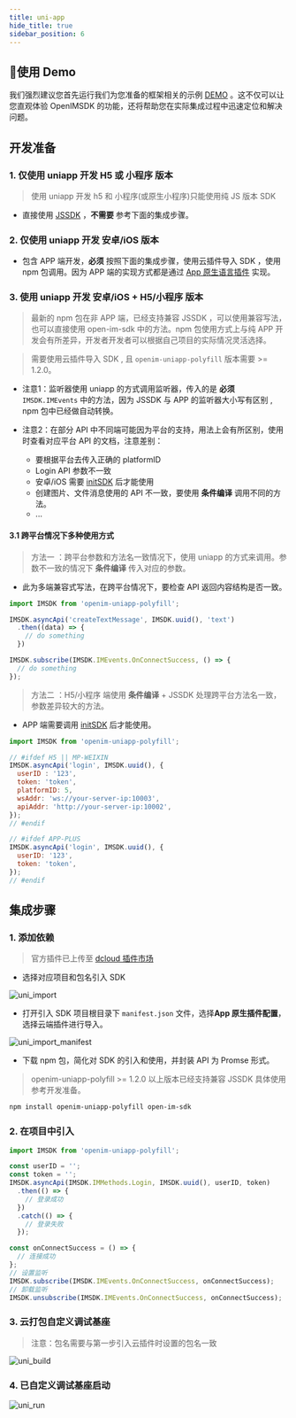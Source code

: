 ```yaml
---
title: uni-app
hide_title: true
sidebar_position: 6
---
```


## 🚀使用 Demo
我们强烈建议您首先运行我们为您准备的框架相关的示例 [DEMO](https://github.com/openimsdk/open-im-uniapp-demo) 。这不仅可以让您直观体验 OpenIMSDK 的功能，还将帮助您在实际集成过程中迅速定位和解决问题。

## 开发准备

### 1. 仅使用 uniapp 开发 H5 或 小程序 版本

> 使用 uniapp 开发 h5 和 小程序(或原生小程序)只能使用纯 JS 版本 SDK

- 直接使用 [JSSDK](docs/sdks/quickstart/miniProgram.mdx) ，**不需要** 参考下面的集成步骤。

### 2. 仅使用 uniapp 开发 安卓/iOS 版本

- 包含 APP 端开发，**必须** 按照下面的集成步骤，使用云插件导入 SDK ，使用 npm 包调用。因为 APP 端的实现方式都是通过 [App 原生语言插件](https://uniapp.dcloud.net.cn/plugin/native-plugin.html) 实现。

### 3. 使用 uniapp 开发 安卓/iOS + H5/小程序 版本

> 最新的 npm 包在非 APP 端，已经支持兼容 JSSDK ，可以使用兼容写法，也可以直接使用 open-im-sdk 中的方法。npm 包使用方式上与纯 APP 开发会有所差异，开发者开发者可以根据自己项目的实际情况灵活选择。

> 需要使用云插件导入 SDK , 且 `openim-uniapp-polyfill` 版本需要 >= 1.2.0。

- 注意1：监听器使用 uniapp 的方式调用监听器，传入的是 **必须** `IMSDK.IMEvents` 中的方法，因为 JSSDK 与 APP 的监听器大小写有区别 , npm 包中已经做自动转换。

- 注意2：在部分 API 中不同端可能因为平台的支持，用法上会有所区别，使用时查看对应平台 API 的文档，注意差别：
  - 要根据平台去传入正确的 platformID
  - Login API 参数不一致
  - 安卓/iOS 需要 [initSDK](docs/sdks/api/initialization/initSDK.mdx) 后才能使用
  - 创建图片、文件消息使用的 API 不一致，要使用 **条件编译** 调用不同的方法。
  - ...

#### 3.1 跨平台情况下多种使用方式

> 方法一 ：跨平台参数和方法名一致情况下，使用 uniapp 的方式来调用。参数不一致的情况下 **条件编译** 传入对应的参数。

- 此为多端兼容式写法，在跨平台情况下，要检查 API 返回内容结构是否一致。

```javascript
import IMSDK from 'openim-uniapp-polyfill';

IMSDK.asyncApi('createTextMessage', IMSDK.uuid(), 'text')
  .then((data) => {
    // do something
  })

IMSDK.subscribe(IMSDK.IMEvents.OnConnectSuccess, () => {
  // do something
});

```

> 方法二 ：H5/小程序 端使用 **条件编译** + JSSDK 处理跨平台方法名一致，参数差异较大的方法。

- APP 端需要调用 [initSDK](docs/sdks/api/initialization/initSDK.mdx) 后才能使用。

```javascript
import IMSDK from 'openim-uniapp-polyfill';

// #ifdef H5 || MP-WEIXIN
IMSDK.asyncApi('login', IMSDK.uuid(), {
  userID : '123',
  token: 'token',
  platformID: 5,
  wsAddr: 'ws://your-server-ip:10003',
  apiAddr: 'http://your-server-ip:10002',
});
// #endif

// #ifdef APP-PLUS
IMSDK.asyncApi('login', IMSDK.uuid(), {
  userID: '123',
  token: 'token',
});
// #endif
```


## 集成步骤

### 1. 添加依赖

> 官方插件已上传至 [dcloud 插件市场](https://ext.dcloud.net.cn/plugin?id=6577)

- 选择对应项目和包名引入 SDK

![uni_import](./assets/uni_import.png)

- 打开引入 SDK 项目根目录下 `manifest.json` 文件，选择**App 原生插件配置**，选择云端插件进行导入。

![uni_import_manifest](./assets/uni_import_manifest.png)

- 下载 npm 包，简化对 SDK 的引入和使用，并封装 API 为 Promse 形式。

> openim-uniapp-polyfill >= 1.2.0 以上版本已经支持兼容 JSSDK 具体使用参考开发准备。

```bash
npm install openim-uniapp-polyfill open-im-sdk
```

### 2. 在项目中引入

```js
import IMSDK from 'openim-uniapp-polyfill';

const userID = '';
const token = '';
IMSDK.asyncApi(IMSDK.IMMethods.Login, IMSDK.uuid(), userID, token)
  .then(() => {
    // 登录成功
  })
  .catch(() => {
    // 登录失败
  });

const onConnectSuccess = () => {
  // 连接成功
};
// 设置监听
IMSDK.subscribe(IMSDK.IMEvents.OnConnectSuccess, onConnectSuccess);
// 卸载监听
IMSDK.unsubscribe(IMSDK.IMEvents.OnConnectSuccess, onConnectSuccess);
```

### 3. 云打包自定义调试基座

> 注意：包名需要与第一步引入云插件时设置的包名一致

![uni_build](./assets/uni_build.png)

### 4. 已自定义调试基座启动

![uni_run](./assets/uni_run.png)
